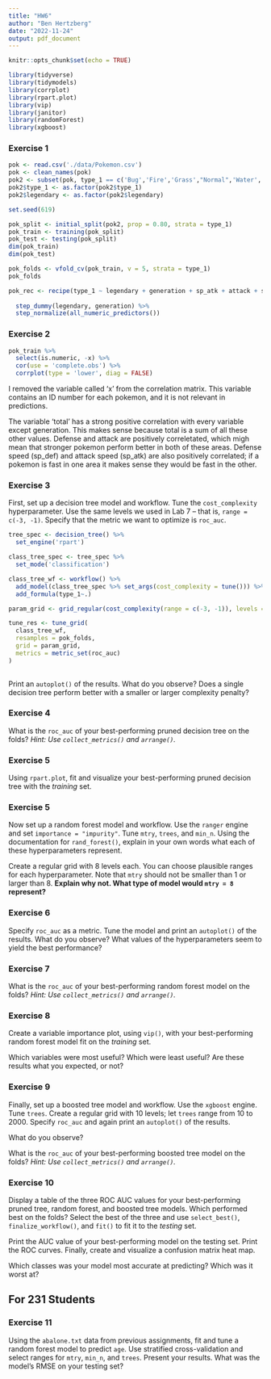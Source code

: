 ```yaml
---
title: "HW6"
author: "Ben Hertzberg"
date: "2022-11-24"
output: pdf_document
---
```


```r
knitr::opts_chunk$set(echo = TRUE)
```


```r
library(tidyverse)
library(tidymodels)
library(corrplot)
library(rpart.plot)
library(vip)
library(janitor)
library(randomForest)
library(xgboost)
```

### Exercise 1

```r
pok <- read.csv('./data/Pokemon.csv')
pok <- clean_names(pok)
pok2 <- subset(pok, type_1 == c('Bug','Fire','Grass',"Normal",'Water','Psychic'))
pok2$type_1 <- as.factor(pok2$type_1)
pok2$legendary <- as.factor(pok2$legendary)
```

```r
set.seed(619)

pok_split <- initial_split(pok2, prop = 0.80, strata = type_1)
pok_train <- training(pok_split)
pok_test <- testing(pok_split)
dim(pok_train)
dim(pok_test)
```

```r
pok_folds <- vfold_cv(pok_train, v = 5, strata = type_1)
pok_folds
```

```r
pok_rec <- recipe(type_1 ~ legendary + generation + sp_atk + attack + speed + defense + hp + sp_def, data = pok_train) %>% 
  
  step_dummy(legendary, generation) %>% 
  step_normalize(all_numeric_predictors())
```

### Exercise 2


```r
pok_train %>% 
  select(is.numeric, -x) %>% 
  cor(use = 'complete.obs') %>% 
  corrplot(type = 'lower', diag = FALSE)

```
I removed the variable called 'x' from the correlation matrix. This variable contains an ID number for each pokemon, and it is not relevant in predictions.

The variable 'total' has a strong positive correlation with every variable except generation. This makes sense because total is a sum of all these other values. Defense and attack are positively correletated, which migh mean that stronger pokemon perform better in both of these areas. Defense speed (sp_def) and attack speed (sp_atk) are also positively correlated; if a pokemon is fast in one area it makes sense they would be fast in the other.

### Exercise 3

First, set up a decision tree model and workflow. Tune the `cost_complexity` hyperparameter. Use the same levels we used in Lab 7 -- that is, `range = c(-3, -1)`. Specify that the metric we want to optimize is `roc_auc`. 

```r
tree_spec <- decision_tree() %>% 
  set_engine('rpart')

class_tree_spec <- tree_spec %>% 
  set_mode('classification')

class_tree_wf <- workflow() %>% 
  add_model(class_tree_spec %>% set_args(cost_complexity = tune())) %>% 
  add_formula(type_1~.)
```

```r
param_grid <- grid_regular(cost_complexity(range = c(-3, -1)), levels = 10)

tune_res <- tune_grid(
  class_tree_wf,
  resamples = pok_folds,
  grid = param_grid,
  metrics = metric_set(roc_auc)
)
                           
```



Print an `autoplot()` of the results. What do you observe? Does a single decision tree perform better with a smaller or larger complexity penalty?

### Exercise 4

What is the `roc_auc` of your best-performing pruned decision tree on the folds? *Hint: Use `collect_metrics()` and `arrange()`.*

### Exercise 5

Using `rpart.plot`, fit and visualize your best-performing pruned decision tree with the *training* set.

### Exercise 5

Now set up a random forest model and workflow. Use the `ranger` engine and set `importance = "impurity"`. Tune `mtry`, `trees`, and `min_n`. Using the documentation for `rand_forest()`, explain in your own words what each of these hyperparameters represent.

Create a regular grid with 8 levels each. You can choose plausible ranges for each hyperparameter. Note that `mtry` should not be smaller than 1 or larger than 8. **Explain why not. What type of model would `mtry = 8` represent?**

### Exercise 6

Specify `roc_auc` as a metric. Tune the model and print an `autoplot()` of the results. What do you observe? What values of the hyperparameters seem to yield the best performance?

### Exercise 7

What is the `roc_auc` of your best-performing random forest model on the folds? *Hint: Use `collect_metrics()` and `arrange()`.*

### Exercise 8

Create a variable importance plot, using `vip()`, with your best-performing random forest model fit on the *training* set.

Which variables were most useful? Which were least useful? Are these results what you expected, or not?

### Exercise 9

Finally, set up a boosted tree model and workflow. Use the `xgboost` engine. Tune `trees`. Create a regular grid with 10 levels; let `trees` range from 10 to 2000. Specify `roc_auc` and again print an `autoplot()` of the results. 

What do you observe?

What is the `roc_auc` of your best-performing boosted tree model on the folds? *Hint: Use `collect_metrics()` and `arrange()`.*

### Exercise 10

Display a table of the three ROC AUC values for your best-performing pruned tree, random forest, and boosted tree models. Which performed best on the folds? Select the best of the three and use `select_best()`, `finalize_workflow()`, and `fit()` to fit it to the *testing* set. 

Print the AUC value of your best-performing model on the testing set. Print the ROC curves. Finally, create and visualize a confusion matrix heat map.

Which classes was your model most accurate at predicting? Which was it worst at?

## For 231 Students

### Exercise 11

Using the `abalone.txt` data from previous assignments, fit and tune a random forest model to predict `age`. Use stratified cross-validation and select ranges for `mtry`, `min_n`, and `trees`. Present your results. What was the model's RMSE on your testing set?
